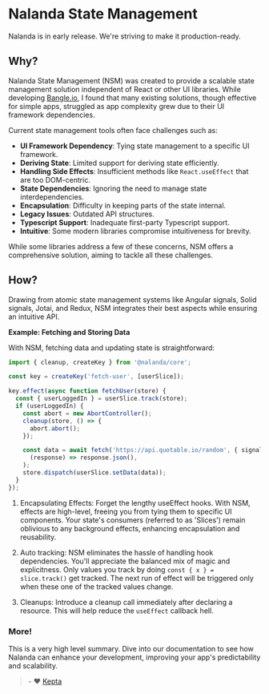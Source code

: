 
# Nalanda State Management

<Callout type="info">
Nalanda is in early release. We're striving to make it production-ready.
</Callout>

## Why?

Nalanda State Management (NSM) was created to provide a scalable state management solution independent of React or other UI libraries. While developing [Bangle.io](https://bangle.io), I found that many existing solutions, though effective for simple apps, struggled as app complexity grew due to their UI framework dependencies.

Current state management tools often face challenges such as:
- **UI Framework Dependency**: Tying state management to a specific UI framework.
- **Deriving State**: Limited support for deriving state efficiently.
- **Handling Side Effects**: Insufficient methods like `React.useEffect` that are too DOM-centric.
- **State Dependencies**: Ignoring the need to manage state interdependencies.
- **Encapsulation**: Difficulty in keeping parts of the state internal.
- **Legacy Issues**: Outdated API structures.
- **Typescript Support**: Inadequate first-party Typescript support.
- **Intuitive**: Some modern libraries compromise intuitiveness for brevity.

While some libraries address a few of these concerns, NSM offers a comprehensive solution, aiming to tackle all these challenges.

## How?

Drawing from atomic state management systems like Angular signals, Solid signals, Jotai, and Redux, NSM integrates their best aspects while ensuring an intuitive API.

**Example: Fetching and Storing Data**

With NSM, fetching data and updating state is straightforward:

```ts filename="fetch-user-slice.ts"
import { cleanup, createKey } from '@nalanda/core';

const key = createKey('fetch-user', [userSlice]);

key.effect(async function fetchUser(store) {
  const { userLoggedIn } = userSlice.track(store);
  if (userLoggedIn) {
    const abort = new AbortController();
    cleanup(store, () => {
      abort.abort();
    });

    const data = await fetch('https://api.quotable.io/random', { signal }).then(
      (response) => response.json(),
    );
    store.dispatch(userSlice.setData(data));
  }
});
```

1. Encapsulating Effects: Forget the lengthy useEffect hooks. With NSM, effects are high-level, freeing you from tying them to specific UI components. 
Your state's consumers (referred to as 'Slices') remain oblivious to any background effects, enhancing encapsulation and reusability.

1. Auto tracking: NSM eliminates the hassle of handling hook dependencies. You'll appreciate the balanced mix of magic and explicitness. 
Only values you track by doing `const { x } = slice.track()` get tracked. 
The next run of effect will be triggered only when these one of the tracked values change.

1. Cleanups: Introduce a cleanup call immediately after declaring a resource. This will help reduce the `useEffect` callback hell.


### More!
This is a very high level summary. Dive into our documentation to see how Nalanda can enhance your development, improving your app's predictability and scalability.

> \- ❤️ [Kepta](https://twitter.com/kushan2020)